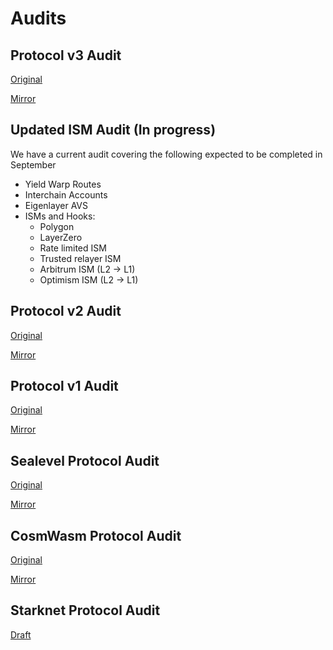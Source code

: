 # Audits

## Protocol v3 Audit

[Original](https://github.com/trailofbits/publications/blob/master/reviews/2023-09-hyperlane-securityreview.pdf)

[Mirror](/pdf/hyperlane-v3-protocol-audit.pdf)

## Updated ISM Audit (In progress)

We have a current audit covering the following expected to be completed in September

- Yield Warp Routes
- Interchain Accounts
- Eigenlayer AVS
- ISMs and Hooks:
  - Polygon
  - LayerZero
  - Rate limited ISM
  - Trusted relayer ISM
  - Arbitrum ISM (L2 → L1)
  - Optimism ISM (L2 → L1)

## Protocol v2 Audit

[Original](https://audits.hacken.io/hyperlane/sca-hyperlane-interchain-message-service-apr2023/)

[Mirror](/pdf/hyperlane-v2-protocol-audit.pdf)

## Protocol v1 Audit

[Original](https://www.fyeo.io/post/fyeo-security-assessment-of-the-hyperlane-formerly-abacus-smart-contracts-in-august-2022)

[Mirror](/pdf/hyperlane-v1-protocol-audit.pdf)

## Sealevel Protocol Audit

[Original](https://github.com/sec3-service/reports/blob/master/reports/sec3_hyperlane-sealevel.pdf)

[Mirror](/pdf/sealevel-hyperlane-audit.pdf)

## CosmWasm Protocol Audit

[Original](https://github.com/oak-security/audit-reports/blob/main/Hyperlane/2024-02-13%20Audit%20Report%20-%20cw-hyperlane%20v1.0.pdf)

[Mirror](/pdf/cw-hyperlane-audit.pdf)

## Starknet Protocol Audit

[Draft](/pdf/starknet-hyperlane-audit-draft.pdf)
